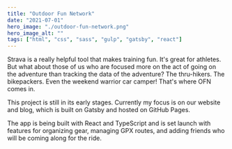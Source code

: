 ```yaml
---
title: "Outdoor Fun Network"
date: "2021-07-01"
hero_image: "./outdoor-fun-network.png"
hero_image_alt: ""
tags: ["html", "css", "sass", "gulp", "gatsby", "react"]
---
```


Strava is a really helpful tool that makes training fun. It's great for athletes. But what about those of us who are focused more on the act of going on the adventure than tracking the data of the adventure? The thru-hikers. The bikepackers. Even the weekend warrior car camper! That's where OFN comes in.

This project is still in its early stages. Currently my focus is on our website and blog, which is built on Gatsby and hosted on GitHub Pages.

The app is being built with React and TypeScript and is set launch with features for organizing gear, managing GPX routes, and adding friends who will be coming along for the ride.
